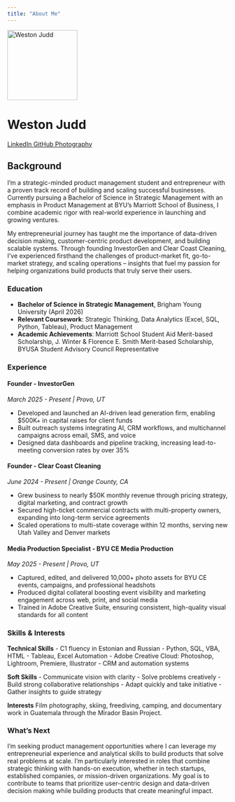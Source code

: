```yaml
---
title: "About Me"
---
```


::: {.hero-banner .text-center}

<img src="images/profile.jpg" alt="Weston Judd" class="rounded-circle mb-3" width="160">

<h1>Weston Judd</h1>

<a href="https://www.linkedin.com/in/weston-judd" class="btn btn-outline-primary btn-sm" target="_blank">
  <i class="fab fa-linkedin"></i> LinkedIn
</a>
<a href="https://github.com/westoncjudd" class="btn btn-outline-primary btn-sm" target="_blank">
  <i class="fab fa-github"></i> GitHub
</a>
<a href="https://westonjudd.com" class="btn btn-outline-primary btn-sm" target="_blank">
  <i class="fas fa-camera"></i> Photography
</a>

:::

## Background

I'm a strategic-minded product management student and entrepreneur with a proven track record of building and scaling successful businesses. Currently pursuing a Bachelor of Science in Strategic Management with an emphasis in Product Management at BYU's Marriott School of Business, I combine academic rigor with real-world experience in launching and growing ventures.

My entrepreneurial journey has taught me the importance of data-driven decision making, customer-centric product development, and building scalable systems. Through founding InvestorGen and Clear Coast Cleaning, I've experienced firsthand the challenges of product-market fit, go-to-market strategy, and scaling operations – insights that fuel my passion for helping organizations build products that truly serve their users.

### Education

- **Bachelor of Science in Strategic Management**, Brigham Young University (April 2026)
- **Relevant Coursework**: Strategic Thinking, Data Analytics (Excel, SQL, Python, Tableau), Product Management
- **Academic Achievements**: Marriott School Student Aid Merit-based Scholarship, J. Winter & Florence E. Smith Merit-based Scholarship, BYUSA Student Advisory Council Representative

### Experience

#### Founder - InvestorGen
*March 2025 - Present | Provo, UT*

- Developed and launched an AI-driven lead generation firm, enabling $500K+ in capital raises for client funds
- Built outreach systems integrating AI, CRM workflows, and multichannel campaigns across email, SMS, and voice
- Designed data dashboards and pipeline tracking, increasing lead-to-meeting conversion rates by over 35%

#### Founder - Clear Coast Cleaning
*June 2024 - Present | Orange County, CA*

- Grew business to nearly $50K monthly revenue through pricing strategy, digital marketing, and contract growth
- Secured high-ticket commercial contracts with multi-property owners, expanding into long-term service agreements
- Scaled operations to multi-state coverage within 12 months, serving new Utah Valley and Denver markets

#### Media Production Specialist - BYU CE Media Production
*May 2025 - Present | Provo, UT*

- Captured, edited, and delivered 10,000+ photo assets for BYU CE events, campaigns, and professional headshots
- Produced digital collateral boosting event visibility and marketing engagement across web, print, and social media
- Trained in Adobe Creative Suite, ensuring consistent, high-quality visual standards for all content

### Skills & Interests

**Technical Skills**
- C1 fluency in Estonian and Russian
- Python, SQL, VBA, HTML
- Tableau, Excel Automation
- Adobe Creative Cloud: Photoshop, Lightroom, Premiere, Illustrator
- CRM and automation systems

**Soft Skills**
- Communicate vision with clarity
- Solve problems creatively
- Build strong collaborative relationships
- Adapt quickly and take initiative
- Gather insights to guide strategy

**Interests**
Film photography, skiing, freediving, camping, and documentary work in Guatemala through the Mirador Basin Project.

### What's Next

I'm seeking product management opportunities where I can leverage my entrepreneurial experience and analytical skills to build products that solve real problems at scale. I'm particularly interested in roles that combine strategic thinking with hands-on execution, whether in tech startups, established companies, or mission-driven organizations. My goal is to contribute to teams that prioritize user-centric design and data-driven decision making while building products that create meaningful impact.
